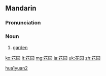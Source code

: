 ==Mandarin==
{{zh-hanzi-box|[[花]][[园]]|[[花園]]}}

===Pronunciation===
{{Pinyin-IPA|huāyuán|a=Zh-huayuán.ogg}}

===Noun===
{{cmn-noun|s|pin=huāyuán|pint=hua1yuan2|tra=花園|sim=花园}}

# {{context|Elementary Mandarin|lang=cmn|sort=hua1yuan2}} [[garden]]

[[Category:cmn:Horticulture|hua1yuan2]]

[[ko:花园]]
[[lt:花园]]
[[mg:花园]]
[[ja:花园]]
[[uk:花园]]
[[zh:花园]]